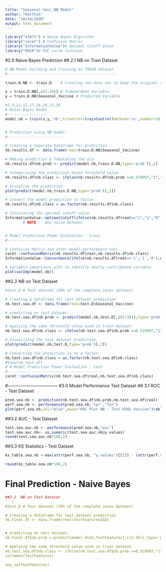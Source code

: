 ---
title: "Seasonal Vacc_NB Model"
author: "Karthik"
date: "10/24/2020"
output: html_document
---


```{r}
library("e1071") # Naive Bayes Algorithm
library("caret") # Confusion Matrix
library("InformationValue")# Optimal Cutoff Value
library("ROCR")# ROC curve function
```



#2.0 Naive Bayes Prediction
## 2.1 NB on Train Dataset
```{r}

# NB Model building and training on TRAIN dataset.
#-------------------------------------------------

train.D.NB <- train.D    # Creating new data set to keep the original dataset untouched.

x = train.D.NB[,c(2:36)] # Independent Variable
y = train.D.NB$Seasonal_Vaccine # Predicted Variable

#2,3,11,12,17,18,20,21,36
# Naive Bayes Model
#------------------
model.nb = train(x,y,'nb',trControl=trainControl(method='cv',number=10))


# Prediction using NB model.
#--------------------------

# Creating a Separate Dataframe for prediction.
nb.results.df <- data.frame(real=train.D.NB$Seasonal_Vaccine)  

# Making prediction & Tabulating the o/p
nb.results.df$nb.prob <- predict(model.nb,train.D.NB,type='prob')[,2] 

# Categorizing the prediction based threshold value.
nb.results.df$nb.class <- ifelse(nb.results.df$nb.prob >=0.519997,"1","0") 

# Visualize the prediction
plot(predict(model.nb,train.D.NB,type='prob')[,2]) 

# Convert the model prediction in factor.
nb.results.df$nb.class = as.factor(nb.results.df$nb.class) 

# Calculating the optimal cutoff value.
InformationValue::optimalCutoff(ifelse(nb.results.df$real=="1","1","0"),nb.results.df$nb.prob) 
        # NOTE :  Any value between 


# Model Prediction Power Evaluation - train
#------------------------------------------

# Confusion Matrix and other model performance tool.
caret::confusionMatrix(nb.results.df$real,nb.results.df$nb.class) 
InformationValue::Concordance(ifelse(nb.results.df$real=='1','1','0'),nb.results.df$nb.prob)

# Variable importance plot to identify mostly contributed variable.
plot(varImp(model.nb)) 

```


##2.2  NB on Test Dataset
```{r}
#test.D # Test dataset (30% of the complete.cases dataset)

# Creating a dataframe for test dataset prediction
nb.test.sea.df <- data.frame(real=test.D$Seasonal_Vaccine)

# predicting on test dataset.
nb.test.sea.df$nb.prob <- predict(model.nb,test.D[,c(2:36)],type='prob')[,2]

# Applying the same threshold value used in train dataset.
nb.test.sea.df$nb.class <- ifelse(nb.test.sea.df$nb.prob >=0.519997,"1","0") 

# Visualizing the test dataset prediction.
plot(predict(model.nb,test.D,type='prob')[,2]) 

# Converting the prediction in to a factor.
nb.test.sea.df$nb.class = as.factor(nb.test.sea.df$nb.class) 
#View(nb.test.df)
# # Model Prediction Power Evaluation - test
#-------------------------------------------
caret::confusionMatrix(nb.test.sea.df$real,nb.test.sea.df$nb.class)

```


#-----------------------------------
#3.0 Model Performance Test Dataset
## 3.1 ROC - Test Dataset

```{r}

pred.sea.nb <- prediction(nb.test.sea.df$nb.prob,nb.test.sea.df$real)
perf.sea.nb <- performance(pred.sea.nb,"tpr","fpr")
plot(perf.sea.nb,col="blue",main="ROC Plot NB - Test H1N1 Vaccine")+abline(0,1,lty=8,col="red")
```

##3.2 AUC - Test Dataset
```{r}
test.sea.auc.nb <- performance(pred.sea.nb,"auc")
test.sea.auc.nb<- as.numeric(test.sea.auc.nb@y.values)
round(test.sea.auc.nb*100,2)
```

##3.3 KS Statistics - Test Dataset
```{r}
ks_table.sea.nb <-max(attr(perf.sea.nb, "y.values")[[1]] - (attr(perf.sea.nb, "x.values")[[1]]))

round(ks_table.sea.nb*100,2)
```


# Final Prediction - Naive Bayes

```{r}
##2.2  NB on Test Dataset
```{r}
#test.D # Test dataset (30% of the complete.cases dataset)

# Creating a dataframe for test dataset prediction
nb.Final.df <- data.frame(real=TestFeatures$ID)


# predicting on test dataset.
nb.Final.df$nb.prob <-predict(model.mlm2,TestFeatures[,c(2:36)],type='prob')[,2]

# Applying the same threshold value used in train dataset.
nb.test.sea.df$nb.class <- ifelse(nb.test.sea.df$nb.prob >=0.519997,"1","0") 
colnames(TestFeatures)

any_na(TestFeatures)




```






